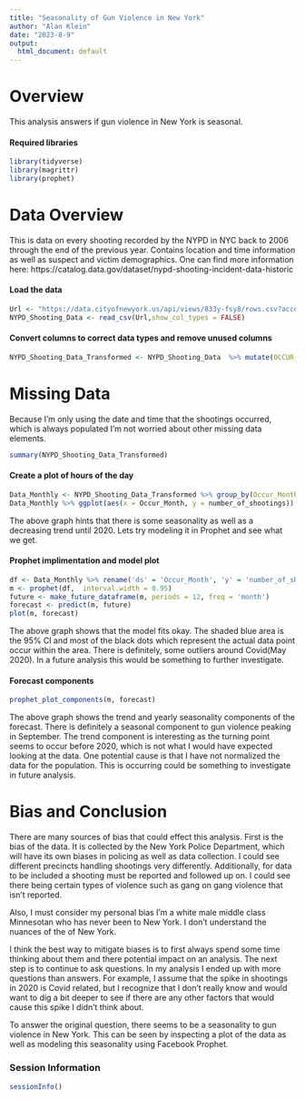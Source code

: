 ```yaml
---
title: "Seasonality of Gun Violence in New York"
author: "Alan Klein"
date: "2023-8-9"
output:
  html_document: default
---
```

# Overview
This analysis answers if gun violence in New York is seasonal.

#### Required libraries
```r
library(tidyverse)
library(magrittr)
library(prophet)
```


# Data Overview
This is data on every shooting recorded by the NYPD in NYC back to 2006 through the end of the previous year.  Contains location and time information as well as suspect and victim demographics.  One can find more information here:  https://catalog.data.gov/dataset/nypd-shooting-incident-data-historic


#### Load the data
```r
Url <- "https://data.cityofnewyork.us/api/views/833y-fsy8/rows.csv?accessType=DOWNLOAD"
NYPD_Shooting_Data <- read_csv(Url,show_col_types = FALSE)
```



#### Convert columns to correct data types and remove unused columns
```r
NYPD_Shooting_Data_Transformed <- NYPD_Shooting_Data  %>% mutate(OCCUR_DATE = mdy(OCCUR_DATE)) %>% select(c(OCCUR_DATE))
```



# Missing Data
Because I'm only using the date and time that the shootings occurred, which is always populated I'm not worried about other missing data elements.
```r
summary(NYPD_Shooting_Data_Transformed)
```



#### Create a plot of hours of the day
```r
Data_Monthly <- NYPD_Shooting_Data_Transformed %>% group_by(Occur_Month = floor_date(OCCUR_DATE, 'month')) %>% summarize(number_of_shootings = n())
Data_Monthly %>% ggplot(aes(x = Occur_Month, y = number_of_shootings)) + geom_line()+ scale_x_date(date_breaks = "2 year", date_labels =  "%Y") + xlab('Year') + ylab('Shootings Per Month')
```

The above graph hints that there is some seasonality as well as a decreasing trend until 2020.  Lets try modeling it in Prophet and see what we get.



#### Prophet implimentation and model plot
```r
df <- Data_Monthly %>% rename('ds' = 'Occur_Month', 'y' = 'number_of_shootings')
m <- prophet(df,  interval.width = 0.95)
future <- make_future_dataframe(m, periods = 12, freq = 'month')
forecast <- predict(m, future)
plot(m, forecast)
```

The above graph shows that the model fits okay.  The shaded blue area is the 95% CI and most of the black dots which represent the actual data point occur within the area.  There is definitely, some outliers around Covid(May 2020).  In a future analysis this would be something to further investigate.



#### Forecast components
```r
prophet_plot_components(m, forecast)
```

The above graph shows the trend and yearly seasonality components of the forecast.  There is definitely a seasonal component to gun violence peaking in September.  The trend component is interesting as the turning point seems to occur before 2020, which is not what I would have expected looking at the data. One potential cause is that I have not normalized the data for the population. This is occurring could be something to investigate in future analysis.



# Bias and Conclusion
There are many sources of bias that could effect this analysis.  First is the bias of the data. It is collected by the New York Police Department, which will have its own biases in policing as well as data collection.  I could see different precincts handling shootings very differently.  Additionally, for data to be included a shooting must be reported and followed up on.  I could see there being certain types of violence such as gang on gang violence that isn't reported.  

Also, I must consider my personal bias I'm a white male middle class Minnesotan who has never been to New York. I don't understand the nuances of the of New York.

I think the best way to mitigate biases is to first always spend some time thinking about them and there potential impact on an analysis.  The next step is to continue to ask questions.  In my analysis I ended up with more questions than answers.  For example, I assume that the spike in shootings in 2020 is Covid related, but I recognize that I don't really know and would want to dig a bit deeper to see if there are any other factors that would cause this spike I didn't think about.

To answer the original question, there seems to be a seasonality to gun violence in New York.  This can be seen by inspecting a plot of the data as well as modeling this seasonality using Facebook Prophet.



### Session Information
```r
sessionInfo()
```


